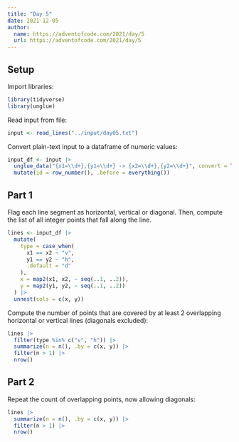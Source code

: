```yaml
---
title: "Day 5"
date: 2021-12-05
author:
  name: https://adventofcode.com/2021/day/5
  url: https://adventofcode.com/2021/day/5
---
```


## Setup

Import libraries:

```r

library(tidyverse)
library(unglue)

```

Read input from file:

```r

input <- read_lines("../input/day05.txt")

```

Convert plain-text input to a dataframe of numeric values:

```r

input_df <- input |> 
  unglue_data("{x1=\\d+},{y1=\\d+} -> {x2=\\d+},{y2=\\d+}", convert = TRUE) |> 
  mutate(id = row_number(), .before = everything())

```


## Part 1

Flag each line segment as horizontal, vertical or diagonal. Then, compute the list of all integer points that fall along the line.

```r

lines <- input_df |> 
  mutate(
    type = case_when(
      x1 == x2 ~ "v",
      y1 == y2 ~ "h",
      .default = "d"
    ),
    x = map2(x1, x2, ~ seq(..1, ..2)),
    y = map2(y1, y2, ~ seq(..1, ..2))
  ) |> 
  unnest(cols = c(x, y))

```

Compute the number of points that are covered by at least 2 overlapping horizontal or vertical lines (diagonals excluded):

```r

lines |> 
  filter(type %in% c("v", "h")) |> 
  summarize(n = n(), .by = c(x, y)) |> 
  filter(n > 1) |> 
  nrow()

```

## Part 2

Repeat the count of overlapping points, now allowing diagonals:

```r

lines |> 
  summarize(n = n(), .by = c(x, y)) |> 
  filter(n > 1) |> 
  nrow()

```



